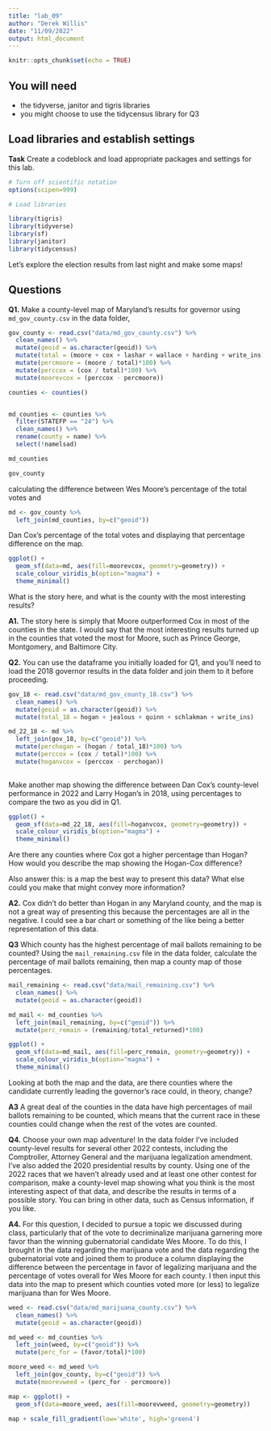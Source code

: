 ---
title: "lab_09"
author: "Derek Willis"
date: "11/09/2022"
output: html_document
---

```{r setup, include=FALSE}
knitr::opts_chunk$set(echo = TRUE)
```

## You will need

* the tidyverse, janitor and tigris libraries
* you might choose to use the tidycensus library for Q3

## Load libraries and establish settings

**Task** Create a codeblock and load appropriate packages and settings for this lab.

```{r}
# Turn off scientific notation
options(scipen=999)

# Load libraries

library(tigris)
library(tidyverse)
library(sf)
library(janitor)
library(tidycensus)

```

Let's explore the election results from last night and make some maps! 

## Questions 

**Q1.** Make a county-level map of Maryland's results for governor using `md_gov_county.csv` in the data folder,

```{r}
gov_county <- read.csv("data/md_gov_county.csv") %>% 
  clean_names() %>% 
  mutate(geoid = as.character(geoid)) %>% 
  mutate(total = (moore + cox + lashar + wallace + harding + write_ins)) %>% 
  mutate(percmoore = (moore / total)*100) %>% 
  mutate(perccox = (cox / total)*100) %>% 
  mutate(moorevcox = (perccox - percmoore))

counties <- counties()


md_counties <- counties %>%
  filter(STATEFP == "24") %>% 
  clean_names() %>% 
  rename(county = name) %>% 
  select(!namelsad)

md_counties

gov_county

```


calculating the difference between Wes Moore's percentage of the total votes and 

```{r}
md <- gov_county %>%
  left_join(md_counties, by=c("geoid"))
```


Dan Cox's percentage of the total votes and displaying that percentage difference on the map.

```{r}
ggplot() +
  geom_sf(data=md, aes(fill=moorevcox, geometry=geometry)) +
  scale_colour_viridis_b(option="magma") +
  theme_minimal()
```


What is the story here, and what is the county with the most interesting results?

**A1.**  The story here is simply that Moore outperformed Cox in most of the counties in the state. I would say that the most interesting results turned up in the counties that voted the most for Moore, such as Prince George, Montgomery, and Baltimore City.

**Q2.** 
You can use the dataframe you initially loaded for Q1, and you'll need to load the 2018 governor results in the data folder and join them to it before proceeding.

```{r}
gov_18 <- read.csv("data/md_gov_county_18.csv") %>% 
  clean_names() %>% 
  mutate(geoid = as.character(geoid)) %>% 
  mutate(total_18 = hogan + jealous + quinn + schlakman + write_ins)

md_22_18 <- md %>%
  left_join(gov_18, by=c("geoid")) %>% 
  mutate(perchogan = (hogan / total_18)*100) %>% 
  mutate(perccox = (cox / total)*100) %>% 
  mutate(hoganvcox = (perccox - perchogan))
  

```


Make another map showing the difference between Dan Cox's county-level performance in 2022 and Larry Hogan's in 2018, 
using percentages to compare the two as you did in Q1.

```{r}
ggplot() +
  geom_sf(data=md_22_18, aes(fill=hoganvcox, geometry=geometry)) +
  scale_colour_viridis_b(option="magma") +
  theme_minimal()
```

Are there any counties where Cox got a higher percentage than Hogan? How would you describe the map showing the Hogan-Cox difference?

Also answer this: is a map the best way to present this data? What else could you make that might convey more information?

**A2.** Cox didn't do better than Hogan in any Maryland county, and the map is not a great way of presenting this because the percentages are all in the negative. I could see a bar chart or something of the like being a better representation of this data.

**Q3** Which county has the highest percentage of mail ballots remaining to be counted?
Using the `mail_remaining.csv` file in the data folder, calculate the percentage of mail ballots remaining, then map a county map of those percentages.

```{r}
mail_remaining <- read.csv("data/mail_remaining.csv") %>% 
  clean_names() %>% 
  mutate(geoid = as.character(geoid))

md_mail <- md_counties %>%
  left_join(mail_remaining, by=c("geoid")) %>% 
  mutate(perc_remain = (remaining/total_returned)*100)

ggplot() +
  geom_sf(data=md_mail, aes(fill=perc_remain, geometry=geometry)) +
  scale_colour_viridis_b(option="magma") +
  theme_minimal()
```


Looking at both the map and the data, are there counties where the candidate currently leading the governor's race could, in theory, change?

**A3** A great deal of the counties in the data have high percentages of mail ballots remaining to be counted, which means that the current race in these counties could change when the rest of the votes are counted.


**Q4.** Choose your own map adventure! In the data folder I've included county-level results for several other 2022 contests, including the Comptroller, Attorney General and the marijuana legalization amendment. I've also added the 2020 presidential results by county. Using one of the 2022 races that we haven't already used and at least one other contest for comparison, make a county-level map showing what you think is the most interesting aspect of that data, and describe the results in terms of a possible story. You can bring in other data, such as Census information, if you like.

**A4.**  For this question, I decided to pursue a topic we discussed during class, particularly that of the vote to decriminalize marijuana garnering more favor than the winning gubernatorial candidate Wes Moore. To do this, I brought in the data regarding the marijuana vote and the data regarding the gubernatorial vote and joined them to produce a column displaying the difference between the percentage in favor of legalizing marijuana and the percentage of votes overall for Wes Moore for each county. I then input this data into the map to present which counties voted more (or less) to legalize marijuana than for Wes Moore.

```{r}
weed <- read.csv("data/md_marijuana_county.csv") %>% 
  clean_names() %>% 
  mutate(geoid = as.character(geoid))

md_weed <- md_counties %>%
  left_join(weed, by=c("geoid")) %>% 
  mutate(perc_for = (favor/total)*100)

moore_weed <- md_weed %>%
  left_join(gov_county, by=c("geoid")) %>% 
  mutate(moorevweed = (perc_for - percmoore))

map <- ggplot() +
  geom_sf(data=moore_weed, aes(fill=moorevweed, geometry=geometry))
  
map + scale_fill_gradient(low='white', high='green4')


```
